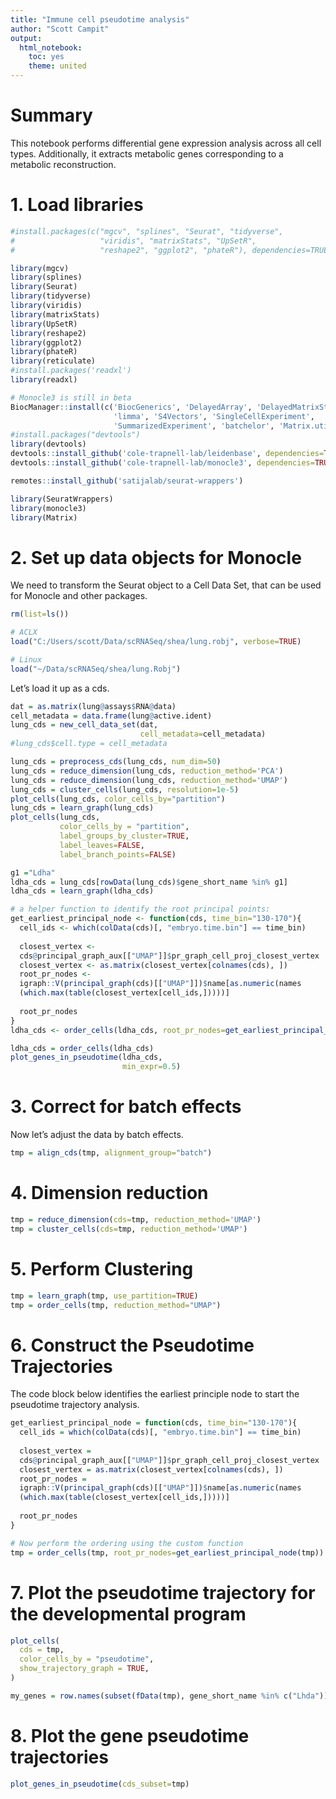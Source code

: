 ```yaml
---
title: "Immune cell pseudotime analysis"
author: "Scott Campit"
output: 
  html_notebook:
    toc: yes
    theme: united
---
```


# Summary
This notebook performs differential gene expression analysis across all cell types. Additionally, it extracts metabolic genes corresponding to a metabolic reconstruction.

# 1. Load libraries
```r
#install.packages(c("mgcv", "splines", "Seurat", "tidyverse", 
#                   "viridis", "matrixStats", "UpSetR", 
#                   "reshape2", "ggplot2", "phateR"), dependencies=TRUE)

library(mgcv)
library(splines)
library(Seurat)
library(tidyverse)
library(viridis)
library(matrixStats)
library(UpSetR)
library(reshape2)
library(ggplot2)
library(phateR)
library(reticulate)
#install.packages('readxl')
library(readxl)

# Monocle3 is still in beta
BiocManager::install(c('BiocGenerics', 'DelayedArray', 'DelayedMatrixStats',
                       'limma', 'S4Vectors', 'SingleCellExperiment',
                       'SummarizedExperiment', 'batchelor', 'Matrix.utils'))
#install.packages("devtools")
library(devtools)
devtools::install_github('cole-trapnell-lab/leidenbase', dependencies=TRUE)
devtools::install_github('cole-trapnell-lab/monocle3', dependencies=TRUE)

remotes::install_github('satijalab/seurat-wrappers')

library(SeuratWrappers)
library(monocle3)
library(Matrix)
```

# 2. Set up data objects for Monocle

We need to transform the Seurat object to a Cell Data Set, that can be used for Monocle and other packages.
```r
rm(list=ls())

# ACLX
load("C:/Users/scott/Data/scRNASeq/shea/lung.robj", verbose=TRUE)

# Linux
load("~/Data/scRNASeq/shea/lung.Robj")
```

Let's load it up as a cds.
```r
dat = as.matrix(lung@assays$RNA@data)
cell_metadata = data.frame(lung@active.ident)
lung_cds = new_cell_data_set(dat, 
                             cell_metadata=cell_metadata)
#lung_cds$cell.type = cell_metadata
```

```r
lung_cds = preprocess_cds(lung_cds, num_dim=50)
lung_cds = reduce_dimension(lung_cds, reduction_method='PCA')
lung_cds = reduce_dimension(lung_cds, reduction_method='UMAP')
lung_cds = cluster_cells(lung_cds, resolution=1e-5)
plot_cells(lung_cds, color_cells_by="partition")
lung_cds = learn_graph(lung_cds)
plot_cells(lung_cds,
           color_cells_by = "partition",
           label_groups_by_cluster=TRUE,
           label_leaves=FALSE,
           label_branch_points=FALSE)

g1 ="Ldha"
ldha_cds = lung_cds[rowData(lung_cds)$gene_short_name %in% g1]
ldha_cds = learn_graph(ldha_cds)
```

```r
# a helper function to identify the root principal points:
get_earliest_principal_node <- function(cds, time_bin="130-170"){
  cell_ids <- which(colData(cds)[, "embryo.time.bin"] == time_bin)
  
  closest_vertex <-
  cds@principal_graph_aux[["UMAP"]]$pr_graph_cell_proj_closest_vertex
  closest_vertex <- as.matrix(closest_vertex[colnames(cds), ])
  root_pr_nodes <-
  igraph::V(principal_graph(cds)[["UMAP"]])$name[as.numeric(names
  (which.max(table(closest_vertex[cell_ids,]))))]
  
  root_pr_nodes
}
ldha_cds <- order_cells(ldha_cds, root_pr_nodes=get_earliest_principal_node(ldha_cds))
```

```r
ldha_cds = order_cells(ldha_cds)
plot_genes_in_pseudotime(ldha_cds,
                         min_expr=0.5)
```

# 3. Correct for batch effects

Now let's adjust the data by batch effects.
```r
tmp = align_cds(tmp, alignment_group="batch")
```

# 4. Dimension reduction
```r
tmp = reduce_dimension(cds=tmp, reduction_method='UMAP')
tmp = cluster_cells(cds=tmp, reduction_method='UMAP')
```

# 5. Perform Clustering 
```r
tmp = learn_graph(tmp, use_partition=TRUE)
tmp = order_cells(tmp, reduction_method="UMAP")
```

# 6. Construct the Pseudotime Trajectories
The code block below identifies the earliest principle node to start the pseudotime trajectory analysis.
```r
get_earliest_principal_node = function(cds, time_bin="130-170"){
  cell_ids = which(colData(cds)[, "embryo.time.bin"] == time_bin)
  
  closest_vertex =
  cds@principal_graph_aux[["UMAP"]]$pr_graph_cell_proj_closest_vertex
  closest_vertex = as.matrix(closest_vertex[colnames(cds), ])
  root_pr_nodes =
  igraph::V(principal_graph(cds)[["UMAP"]])$name[as.numeric(names
  (which.max(table(closest_vertex[cell_ids,]))))]
  
  root_pr_nodes
}

# Now perform the ordering using the custom function
tmp = order_cells(tmp, root_pr_nodes=get_earliest_principal_node(tmp))
```

# 7. Plot the pseudotime trajectory for the developmental program
```r
plot_cells(
  cds = tmp,
  color_cells_by = "pseudotime",
  show_trajectory_graph = TRUE,
)

my_genes = row.names(subset(fData(tmp), gene_short_name %in% c("Lhda"))) 
```

# 8. Plot the gene pseudotime trajectories
```r
plot_genes_in_pseudotime(cds_subset=tmp)
```